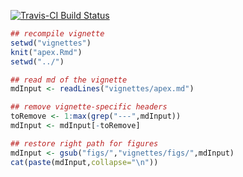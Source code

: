 [![Travis-CI Build Status](https://travis-ci.org/thibautjombart/apex.png?branch=master)](https://travis-ci.org/thibautjombart/apex)

```r
## recompile vignette
setwd("vignettes")
knit("apex.Rmd")
setwd("../")
```

```r
## read md of the vignette
mdInput <- readLines("vignettes/apex.md")

## remove vignette-specific headers
toRemove <- 1:max(grep("---",mdInput))
mdInput <- mdInput[-toRemove]

## restore right path for figures
mdInput <- gsub("figs/","vignettes/figs/",mdInput)
cat(paste(mdInput,collapse="\n"))
```

